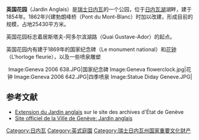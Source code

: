 '''英国花园'''（Jardin Anglais）是[[瑞士|瑞士]][[日内瓦|日内瓦]]的一个公园，位于[[日内瓦湖|日内瓦湖]]湖畔，建于1854年。1862年兴建勃朗峰桥（Pont du Mont-Blanc）时加以改建，形成目前的规模，占地25430平方米。

英国花园标志着居斯塔夫-阿多尔滨湖路（Quai Gustave-Ador）的起点。 

英国花园内有建于1869年的国家纪念碑（Le monument national）和[[日内瓦花钟|花钟]]（L'horloge fleurie），以及一些喷泉雕塑

<center><gallery>
Image:Geneva 2006 638.JPG|国家纪念碑
Image:Geneva flowerclock.jpg|花钟
Image:Geneva 2006 642.JPG|四季喷泉
Image:Statue Diday Geneve.JPG|
</gallery></center>

== 参考文献 ==
* [http://etat.geneve.ch/dt/archives/jardin_anglais-66-3119-7016.html Extension du Jardin anglais] sur le site des archives d'État de Genève
*[http://www.ville-geneve.ch/plan-ville/parcs-jardins-plages-bains-publics/jardin-anglais/ Site officiel de la Ville de Genève: Jardin anglais]
[[Category:日内瓦|Category:日内瓦]]
[[Category:英式庭園|Category:英式庭園]]
[[Category:瑞士日内瓦州国家重要文化财产|Category:瑞士日内瓦州国家重要文化财产]]